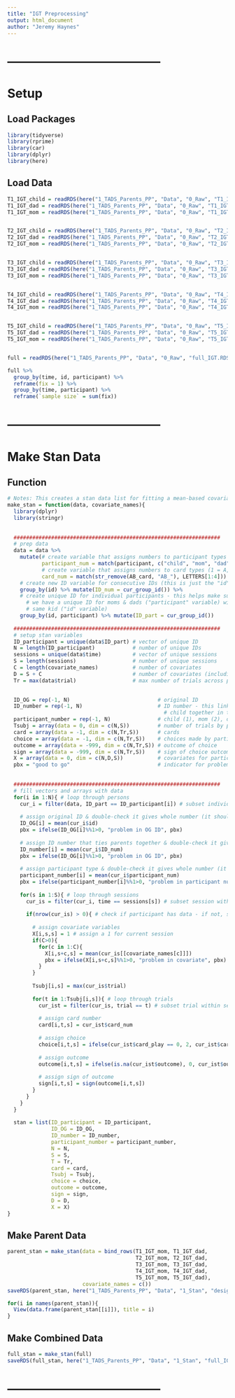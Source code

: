 ```yaml
---
title: "IGT Preprocessing"
output: html_document
author: "Jeremy Haynes"
---
```




# --------------------------------------
# Setup
## Load Packages
```r
library(tidyverse)
library(rprime)
library(car)
library(dplyr)
library(here)
```



## Load Data
```r
T1_IGT_child = readRDS(here("1_TADS_Parents_PP", "Data", "0_Raw", "T1_IGT_child.RDS"))
T1_IGT_dad = readRDS(here("1_TADS_Parents_PP", "Data", "0_Raw", "T1_IGT_dad.RDS"))
T1_IGT_mom = readRDS(here("1_TADS_Parents_PP", "Data", "0_Raw", "T1_IGT_mom.RDS"))


T2_IGT_child = readRDS(here("1_TADS_Parents_PP", "Data", "0_Raw", "T2_IGT_child.RDS"))
T2_IGT_dad = readRDS(here("1_TADS_Parents_PP", "Data", "0_Raw", "T2_IGT_dad.RDS"))
T2_IGT_mom = readRDS(here("1_TADS_Parents_PP", "Data", "0_Raw", "T2_IGT_mom.RDS"))


T3_IGT_child = readRDS(here("1_TADS_Parents_PP", "Data", "0_Raw", "T3_IGT_child.RDS"))
T3_IGT_dad = readRDS(here("1_TADS_Parents_PP", "Data", "0_Raw", "T3_IGT_dad.RDS"))
T3_IGT_mom = readRDS(here("1_TADS_Parents_PP", "Data", "0_Raw", "T3_IGT_mom.RDS"))


T4_IGT_child = readRDS(here("1_TADS_Parents_PP", "Data", "0_Raw", "T4_IGT_child.RDS"))
T4_IGT_dad = readRDS(here("1_TADS_Parents_PP", "Data", "0_Raw", "T4_IGT_dad.RDS"))
T4_IGT_mom = readRDS(here("1_TADS_Parents_PP", "Data", "0_Raw", "T4_IGT_mom.RDS"))


T5_IGT_child = readRDS(here("1_TADS_Parents_PP", "Data", "0_Raw", "T5_IGT_child.RDS"))
T5_IGT_dad = readRDS(here("1_TADS_Parents_PP", "Data", "0_Raw", "T5_IGT_dad.RDS"))
T5_IGT_mom = readRDS(here("1_TADS_Parents_PP", "Data", "0_Raw", "T5_IGT_mom.RDS"))


full = readRDS(here("1_TADS_Parents_PP", "Data", "0_Raw", "full_IGT.RDS"))
```



```r
full %>%
  group_by(time, id, participant) %>% 
  reframe(fix = 1) %>% 
  group_by(time, participant) %>% 
  reframe(`sample size` = sum(fix))
```



# --------------------------------------
# Make Stan Data
## Function
```r
# Notes: This creates a stan data list for fitting a mean-based covariate model. That is, a model in which parameters are estimated for each session instead of estimating a difference score between, for example, session 1 to session 2. In addition, the format of the covariates needs to be specified before sending it in with the data
make_stan = function(data, covariate_names){
  library(dplyr)
  library(stringr)
  
  
  ##################################################################
  # prep data
  data = data %>%
    mutate(# create variable that assigns numbers to participant types (1 = child, 2 = mom, 3 = dad)
           participant_num = match(participant, c("child", "mom", "dad")[1:3]),
           # create variable that assigns numbers to card types (1 = A, 2 = B, 3 = C, 4 = D)
           card_num = match(str_remove(AB_card, "AB_"), LETTERS[1:4])) %>% 
    # create new ID variable for consecutive IDs (this is just the "id" variable but with consecutive numbers) 
    group_by(id) %>% mutate(ID_num = cur_group_id()) %>% 
    # create unique ID for individual participants - this helps make sure that
      # we have a unique ID for moms & dads ("participant" variable) with the
      # same kid ("id" variable)
    group_by(id, participant) %>% mutate(ID_part = cur_group_id())
  
  ##################################################################
  # setup stan variables
  ID_participant = unique(data$ID_part) # vector of unique ID 
  N = length(ID_participant)            # number of unique IDs
  sessions = unique(data$time)          # vector of unique sessions
  S = length(sessions)                  # number of unique sessions
  C = length(covariate_names)           # number of covariates
  D = S + C                             # number of covariates (including sessions)
  Tr = max(data$trial)                  # max number of trials across participants
  

  ID_OG = rep(-1, N)                            # original ID
  ID_number = rep(-1, N)                        # ID number - this links parents of the same 
                                                  # child together in the same way as ID_OG
  participant_number = rep(-1, N)               # child (1), mom (2), or dad (3)
  Tsubj = array(data = 0, dim = c(N,S))         # number of trials by participant
  card = array(data = -1, dim = c(N,Tr,S))      # cards
  choice = array(data = -1, dim = c(N,Tr,S))    # choices made by participant
  outcome = array(data = -999, dim = c(N,Tr,S)) # outcome of choice
  sign = array(data = -999, dim = c(N,Tr,S))    # sign of choice outcome
  X = array(data = 0, dim = c(N,D,S))           # covariates for participants
  pbx = "good to go"                            # indicator for problem in loop
  
  
  ##################################################################
  # fill vectors and arrays with data
  for(i in 1:N){ # loop through persons
    cur_i = filter(data, ID_part == ID_participant[i]) # subset individual
    
    # assign original ID & double-check it gives whole number (it should)
    ID_OG[i] = mean(cur_i$id)
    pbx = ifelse(ID_OG[i]%%1>0, "problem in OG ID", pbx)
    
    # assign ID number that ties parents together & double-check it gives whole number (it should)
    ID_number[i] = mean(cur_i$ID_num)
    pbx = ifelse(ID_OG[i]%%1>0, "problem in OG ID", pbx)
    
    # assign participant type & double-check it gives whole number (it should)
    participant_number[i] = mean(cur_i$participant_num)
    pbx = ifelse(participant_number[i]%%1>0, "problem in participant number", pbx)
    
    for(s in 1:S){ # loop through sessions
      cur_is = filter(cur_i, time == sessions[s]) # subset session within individual
      
      if(nrow(cur_is) > 0){ # check if participant has data - if not, skip next loop
        
        # assign covariate variables
        X[i,s,s] = 1 # assign a 1 for current session
        if(C>0){
          for(c in 1:C){
            X[i,s+c,s] = mean(cur_is[[covariate_names[c]]])
            pbx = ifelse(X[i,s+c,s]%%1>0, "problem in covariate", pbx)
          }
        }
        
        Tsubj[i,s] = max(cur_is$trial)
        
        for(t in 1:Tsubj[i,s]){ # loop through trials
          cur_ist = filter(cur_is, trial == t) # subset trial within session within individual
          
          # assign card number
          card[i,t,s] = cur_ist$card_num
          
          # assign choice
          choice[i,t,s] = ifelse(cur_ist$card_play == 0, 2, cur_ist$card_play)
          
          # assign outcome
          outcome[i,t,s] = ifelse(is.na(cur_ist$outcome), 0, cur_ist$outcome / 100)
          
          # assign sign of outcome
          sign[i,t,s] = sign(outcome[i,t,s])
        }
      }
    }
  }
  
  stan = list(ID_participant = ID_participant,
              ID_OG = ID_OG,
              ID_number = ID_number,
              participant_number = participant_number,
              N = N,
              S = S,
              T = Tr,
              card = card,
              Tsubj = Tsubj,
              choice = choice,
              outcome = outcome,
              sign = sign,
              D = D,
              X = X)
}
```



## Make Parent Data
```r
parent_stan = make_stan(data = bind_rows(T1_IGT_mom, T1_IGT_dad,
                                         T2_IGT_mom, T2_IGT_dad,
                                         T3_IGT_mom, T3_IGT_dad,
                                         T4_IGT_mom, T4_IGT_dad,
                                         T5_IGT_mom, T5_IGT_dad),
                        covariate_names = c())
saveRDS(parent_stan, here("1_TADS_Parents_PP", "Data", "1_Stan", "design_T12345_parent_IGT.RDS"))
```



```r
for(i in names(parent_stan)){
  View(data.frame(parent_stan[[i]]), title = i)
}
```



## Make Combined Data
```r
full_stan = make_stan(full)
saveRDS(full_stan, here("1_TADS_Parents_PP", "Data", "1_Stan", "full_IGT.RDS"))
```



# --------------------------------------
```r

```






























